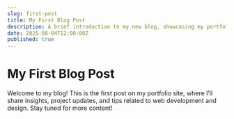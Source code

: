 ```yaml
---
slug: first-post
title: My First Blog Post
description: A brief introduction to my new blog, showcasing my portfolio and thoughts.
date: 2025-08-04T12:00:00Z
published: true
---
```


# My First Blog Post

Welcome to my blog! This is the first post on my portfolio site, where I’ll share insights, project updates, and tips related to web development and design. Stay tuned for more content!